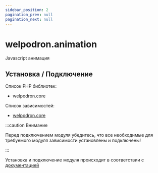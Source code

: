 ```yaml
---
sidebar_position: 2
pagination_prev: null
pagination_next: null
---
```


# welpodron.animation

Javascript анимация

## Установка / Подключение

Список PHP библиотек:

- welpodron.core

Список зависимостей:

- <a href='/javascript/javascript-modules/welpodron-core'>welpodron.core</a>

:::caution Внимание

Перед подключением модуля убедитесь, что все необходимые для требуемого модуля зависимости установлены и подключены!

:::

Установка и подключение модуля происходит в соответствии с <a href="/javascript/intro#установка-модулейкомпонентов">документацией</a>
